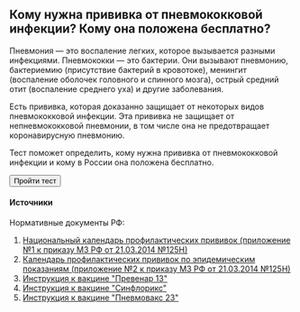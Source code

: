 ## Кому нужна прививка от пневмококковой инфекции? Кому она положена бесплатно?

Пневмония — это воспаление легких, которое вызывается разными инфекциями. Пневмококки — это бактерии.
Они вызывают пневмонию, бактериемию (присутствие бактерий в кровотоке),
менингит (воспаление оболочек головного и спинного мозга), острый средний отит (воспаление среднего уха)
и другие заболевания.

Есть прививка, которая доказанно защищает от некоторых видов пневмококковой инфекции.
Эта прививка не защищает от непневмококковой пневмонии, в том числе она не предотвращает коронавирусную пневмонию.

Тест поможет определить, кому нужна прививка от пневмококковой инфекции и кому в России она положена бесплатно.

<Button to="./step1">Пройти тест</Button>

<Credits/>

#### Источники
Нормативные документы РФ:

1. [Национальный календарь профилактических прививок (приложение №1 к приказу МЗ РФ от 21.03.2014 №125Н)](https://base.garant.ru/70647158/53f89421bbdaf741eb2d1ecc4ddb4c33/)
2. [Календарь профилактических прививок по эпидемическим показаниям (приложение №2 к приказу МЗ РФ от 21.03.2014 №125Н)](https://base.garant.ru/70647158/f7ee959fd36b5699076b35abf4f52c5c/)
3. [Инструкция к вакцине "Превенар 13"](http://grls.rosminzdrav.ru/Grls_View_v2.aspx?routingGuid=17eeb85f-062a-4f03-b4ba-7053cbca6a2e&t=)
4. [Инструкция к вакцине "Синфлорикс"](http://grls.rosminzdrav.ru/Grls_View_v2.aspx?routingGuid=bc69c871-334e-49d1-9c5e-34547e17b015&t=)
5. [Инструкция к вакцине "Пневмовакс 23"](http://grls.rosminzdrav.ru/Grls_View_v2.aspx?routingGuid=e3696973-e636-4bc1-8a9d-42508ea757a1&t=)
